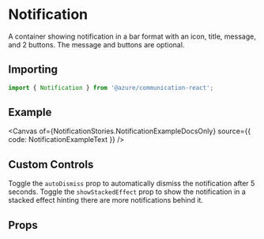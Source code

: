 
<Meta of={NotificationStories} />

# Notification

A container showing notification in a bar format with an icon, title, message, and 2 buttons. The message and buttons are optional.

## Importing

```ts
import { Notification } from '@azure/communication-react';
```

## Example

<Canvas of={NotificationStories.NotificationExampleDocsOnly} source={{ code: NotificationExampleText }} />

## Custom Controls

Toggle the `autoDismiss` prop to automatically dismiss the notification after 5 seconds. Toggle the `showStackedEffect` prop to show the notification in a stacked effect hinting there are more notifications behind it.

## Props

<ArgTypes of={Notification} />
